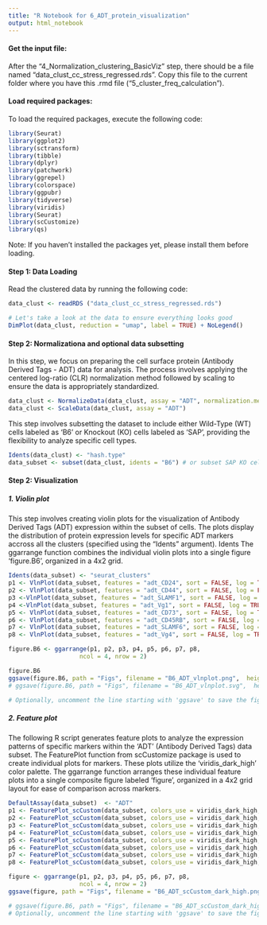 ```yaml
---
title: "R Notebook for 6_ADT_protein_visualization"
output: html_notebook
---
```

#### Get the input file:
After the "4_Normalization_clustering_BasicViz" step, there should be a file named "data_clust_cc_stress_regressed.rds". Copy this file to the current folder where you have this .rmd file ("5_cluster_freq_calculation").

#### Load required packages:
To load the required packages, execute the following code:
```r
library(Seurat)
library(ggplot2)
library(sctransform)
library(tibble)
library(dplyr)
library(patchwork)
library(ggrepel)
library(colorspace)
library(ggpubr)
library(tidyverse)
library(viridis)
library(Seurat)
library(scCustomize)
library(qs)
```
Note: If you haven't installed the packages yet, please install them before loading.

#### Step 1: Data Loading
Read the clustered data by running the following code:
```r

data_clust <- readRDS ("data_clust_cc_stress_regressed.rds")

# Let's take a look at the data to ensure everything looks good
DimPlot(data_clust, reduction = "umap", label = TRUE) + NoLegend()
```

#### Step 2: Normalizationa and optional data subsetting
In this step, we focus on preparing the cell surface protein (Antibody Derived Tags - ADT) data for analysis. The process involves applying the centered log-ratio (CLR) normalization method followed by scaling to ensure the data is appropriately standardized.

```r
data_clust <- NormalizeData(data_clust, assay = "ADT", normalization.method = "CLR")
data_clust <- ScaleData(data_clust, assay = "ADT")
```

This step involves subsetting the dataset to include either Wild-Type (WT) cells labeled as 'B6' or Knockout (KO) cells labeled as 'SAP', providing the flexibility to analyze specific cell types.
```r
Idents(data_clust) <- "hash.type"
data_subset <- subset(data_clust, idents = "B6") # or subset SAP KO cells
```

#### Step 2: Visualization
##### 1. Violin plot
This step involves creating violin plots for the visualization of Antibody Derived Tags (ADT) expression within the subset of cells. The plots display the distribution of protein expression levels for specific ADT markers accross all the clusters (specified using the "Idents" argument). Idents The ggarrange function combines the individual violin plots into a single figure 'figure.B6', organized in a 4x2 grid.

```r
Idents(data_subset) <- "seurat_clusters"
p1 <- VlnPlot(data_subset, features = "adt_CD24", sort = FALSE, log = TRUE)
p2 <- VlnPlot(data_subset, features = "adt_CD44", sort = FALSE, log = FALSE )
p3 <-VlnPlot(data_subset, features = "adt_SLAMF1", sort = FALSE, log = TRUE)
p4 <-VlnPlot(data_subset, features = "adt_Vg1", sort = FALSE, log = TRUE)
p5 <- VlnPlot(data_subset, features = "adt_CD73", sort = FALSE, log = TRUE)
p6 <- VlnPlot(data_subset, features = "adt_CD45RB", sort = FALSE, log = TRUE)
p7 <- VlnPlot(data_subset, features = "adt_SLAMF6", sort = FALSE, log = TRUE)
p8 <- VlnPlot(data_subset, features = "adt_Vg4", sort = FALSE, log = TRUE)

figure.B6 <- ggarrange(p1, p2, p3, p4, p5, p6, p7, p8,
                    ncol = 4, nrow = 2)

figure.B6
ggsave(figure.B6, path = "Figs", filename = "B6_ADT_vlnplot.png",  height=8, width=18, units='in', dpi = 300, bg = "transparent", device='png')
# ggsave(figure.B6, path = "Figs", filename = "B6_ADT_vlnplot.svg",  height=6, width=14, units='in', dpi = 300, bg = "transparent", device='svg')

# Optionally, uncomment the line starting with 'ggsave' to save the figure as an SVG file by removing the '#' at the beginning.
```

##### 2. Feature plot
The following R script generates feature plots to analyze the expression patterns of specific markers within the ‘ADT’ (Antibody Derived Tags) data subset. The FeaturePlot function from scCustomize package is used to create individual plots for markers. These plots utilize the ‘viridis_dark_high’ color palette. The ggarrange function arranges these individual feature plots into a single composite figure labeled ‘figure’, organized in a 4x2 grid layout for ease of comparison across markers.

```r
DefaultAssay(data_subset)  <- "ADT"
p1 <- FeaturePlot_scCustom(data_subset, colors_use = viridis_dark_high, features = "CD24", alpha_exp = 0.75, pt.size = 1)
p2 <- FeaturePlot_scCustom(data_subset, colors_use = viridis_dark_high, features = "CD44", alpha_exp = 0.75, pt.size = 1)
p3 <- FeaturePlot_scCustom(data_subset, colors_use = viridis_dark_high, features = "SLAMF1", alpha_exp = 0.75, pt.size = 1)
p4 <- FeaturePlot_scCustom(data_subset, colors_use = viridis_dark_high, features = "Vg1", alpha_exp = 0.75, pt.size = 1)
p5 <- FeaturePlot_scCustom(data_subset, colors_use = viridis_dark_high, features = "CD73", alpha_exp = 0.75, pt.size = 1)
p6 <- FeaturePlot_scCustom(data_subset, colors_use = viridis_dark_high, features = "CD45RB", alpha_exp = 0.75, pt.size = 1)
p7 <- FeaturePlot_scCustom(data_subset, colors_use = viridis_dark_high, features = "SLAMF6", alpha_exp = 0.75, pt.size = 1)
p8 <- FeaturePlot_scCustom(data_subset, colors_use = viridis_dark_high, features = "Vg4", alpha_exp = 0.75, pt.size = 1)

figure <- ggarrange(p1, p2, p3, p4, p5, p6, p7, p8,
                    ncol = 4, nrow = 2)
ggsave(figure, path = "Figs", filename = "B6_ADT_scCustom_dark_high.png",  height=8, width=18, units='in', dpi = 300, bg = "transparent", device='png')

# ggsave(figure.B6, path = "Figs", filename = "B6_ADT_scCustom_dark_high.svg",  height=8, width=18, units='in', dpi = 300, bg = "transparent", device='svg')
# Optionally, uncomment the line starting with 'ggsave' to save the figure as an SVG file by removing the '#' at the beginning.
```



